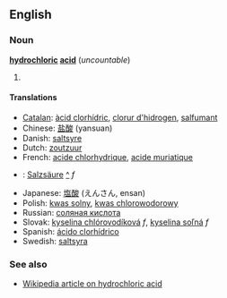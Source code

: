 ==English==
===Noun===
'''[[hydrochloric]] [[acid]]''' (''uncountable'')

#

====Translations====
*[[Catalan]]: [[àcid clorhídric]], [[clorur d'hidrogen]], [[salfumant]]
*Chinese: [[盐酸]] (yansuan)
*Danish: [[saltsyre]]
*Dutch: [[zoutzuur]]
*French: [[acide chlorhydrique]], [[acide muriatique]]
*{{msg:de}}: [[Salzsäure]] [[:de:Salzsäure|^]] ''f''
*Japanese: [[塩酸]] (えんさん, ensan)
*Polish: [[kwas solny]], [[kwas chlorowodorowy]]
*Russian: [[соляная кислота]]
*Slovak: [[kyselina chlórovodíková]] ''f'', [[kyselina soľná]] ''f''
*Spanish: [[ácido clorhídrico]]
*Swedish: [[saltsyra]]

===See also===
*[[w:Hydrochloric acid|Wikipedia article on hydrochloric acid]]

{{stub}}